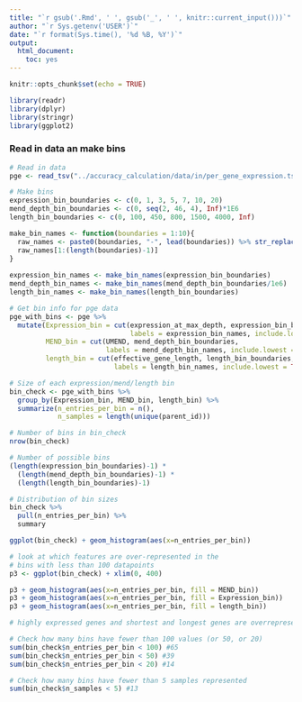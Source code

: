 ```yaml
---
title: "`r gsub('.Rmd', ' ', gsub('_', ' ', knitr::current_input()))`"
author: "`r Sys.getenv('USER')`"
date: "`r format(Sys.time(), '%d %B, %Y')`"
output:
  html_document:
    toc: yes
---
```


```r

knitr::opts_chunk$set(echo = TRUE)

library(readr)
library(dplyr)
library(stringr)
library(ggplot2)

```

### Read in data an make bins

```r

# Read in data
pge <- read_tsv("../accuracy_calculation/data/in/per_gene_expression.tsv.gz")

# Make bins
expression_bin_boundaries <- c(0, 1, 3, 5, 7, 10, 20)
mend_depth_bin_boundaries <- c(0, seq(2, 46, 4), Inf)*1E6
length_bin_boundaries <- c(0, 100, 450, 800, 1500, 4000, Inf)

make_bin_names <- function(boundaries = 1:10){
  raw_names <- paste0(boundaries, "-", lead(boundaries)) %>% str_replace("-Inf", "+")
  raw_names[1:(length(boundaries)-1)]
}
  
expression_bin_names <- make_bin_names(expression_bin_boundaries)
mend_depth_bin_names <- make_bin_names(mend_depth_bin_boundaries/1e6)
length_bin_names <- make_bin_names(length_bin_boundaries)

# Get bin info for pge data
pge_with_bins <- pge %>%
  mutate(Expression_bin = cut(expression_at_max_depth, expression_bin_boundaries,
                              labels = expression_bin_names, include.lowest = TRUE),
         MEND_bin = cut(UMEND, mend_depth_bin_boundaries,
                        labels = mend_depth_bin_names, include.lowest = TRUE),
         length_bin = cut(effective_gene_length, length_bin_boundaries,
                          labels = length_bin_names, include.lowest = TRUE))

# Size of each expression/mend/length bin
bin_check <- pge_with_bins %>%
  group_by(Expression_bin, MEND_bin, length_bin) %>%
  summarize(n_entries_per_bin = n(),
            n_samples = length(unique(parent_id)))

# Number of bins in bin_check
nrow(bin_check)

# Number of possible bins
(length(expression_bin_boundaries)-1) *
  (length(mend_depth_bin_boundaries)-1) *
  (length(length_bin_boundaries)-1)

# Distribution of bin sizes
bin_check %>%
  pull(n_entries_per_bin) %>%
  summary

ggplot(bin_check) + geom_histogram(aes(x=n_entries_per_bin))

# look at which features are over-represented in the 
# bins with less than 100 datapoints
p3 <- ggplot(bin_check) + xlim(0, 400) 

p3 + geom_histogram(aes(x=n_entries_per_bin, fill = MEND_bin)) 
p3 + geom_histogram(aes(x=n_entries_per_bin, fill = Expression_bin)) 
p3 + geom_histogram(aes(x=n_entries_per_bin, fill = length_bin)) 

# highly expressed genes and shortest and longest genes are overrepresented

# Check how many bins have fewer than 100 values (or 50, or 20)
sum(bin_check$n_entries_per_bin < 100) #65
sum(bin_check$n_entries_per_bin < 50) #39
sum(bin_check$n_entries_per_bin < 20) #14

# Check how many bins have fewer than 5 samples represented
sum(bin_check$n_samples < 5) #13

```
